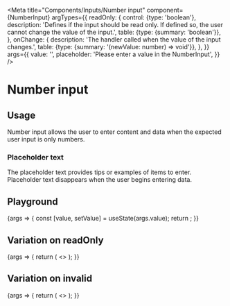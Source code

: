 
<Meta
  title="Components/Inputs/Number input"
  component={NumberInput}
  argTypes={{
    readOnly: {
      control: {type: 'boolean'},
      description:
        'Defines if the input should be read only. If defined so, the user cannot change the value of the input.',
      table: {type: {summary: 'boolean'}},
    },
    onChange: {
      description: 'The handler called when the value of the input changes.',
      table: {type: {summary: '(newValue: number) => void'}},
    },
  }}
  args={{
    value: '',
    placeholder: 'Please enter a value in the NumberInput',
  }}
/>

# Number input

## Usage

Number input allows the user to enter content and data when the expected user input is only numbers.

### Placeholder text

The placeholder text provides tips or examples of items to enter. Placeholder text disappears when the user begins entering data.

## Playground

<Canvas>
  <Story name="Standard">
    {args => {
      const [value, setValue] = useState(args.value);
      return <NumberInput {...args} value={value} onChange={setValue} />;
    }}
  </Story>
</Canvas>

<ArgsTable story="Standard" />

## Variation on readOnly

<Canvas>
  <Story name="ReadOnly">
    {args => {
      return (
        <>
          <NumberInput {...args} readOnly={false} />
          <NumberInput {...args} readOnly={true} />
        </>
      );
    }}
  </Story>
</Canvas>

## Variation on invalid

<Canvas>
  <Story name="Invalid">
    {args => {
      return (
        <>
          <NumberInput {...args} invalid={false} />
          <NumberInput {...args} invalid={true} />
        </>
      );
    }}
  </Story>
</Canvas>
